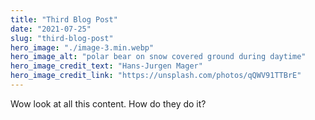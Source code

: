 ---
title: "Third Blog Post"
date: "2021-07-25"
slug: "third-blog-post"
hero_image: "./image-3.min.webp"
hero_image_alt: "polar bear on snow covered ground during daytime"
hero_image_credit_text: "Hans-Jurgen Mager"
hero_image_credit_link: "https://unsplash.com/photos/qQWV91TTBrE"
---

Wow look at all this content. How do they do it?
